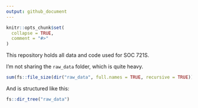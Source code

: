```yaml
---
output: github_document
---
```


<!-- README.md is generated from README.Rmd. Please edit that file -->

```r
knitr::opts_chunk$set(
  collapse = TRUE,
  comment = "#>"
)
```

This repository holds all data and code used for SOC 721S.

I'm not sharing the `raw_data` folder, which is quite heavy.

```r
sum(fs::file_size(dir("raw_data", full.names = TRUE, recursive = TRUE)))
```

And is structured like this:

```r
fs::dir_tree("raw_data")
```

